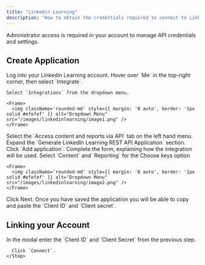 ```yaml
---
title: "Linkedin Learning"
description: "How to obtain the credentials required to connect to Linkedinlearning."
---
```


<Note>
  Administrator access is required in your account to manage API credentials and settings.
</Note>

## Create Application

<Steps>
  <Step title="Log into Linkedin Learning">
    Log into your Linkedin Learning account.
  </Step>

  <Step title="Navigate to Integrate">
    Hover over `Me` in the top-right corner, then select `Integrate`.

    Select `Integrations` from the dropdown menu.

    <Frame>
      <img className='rounded-md' style={{ margin: '0 auto', border: '1px solid #efefef' }} alt="Dropdown Menu" src="/images/linkedinlearning/image1.png" />
    </Frame>
  </Step>

  <Step title="Navigate to Select the Access content and reports via API tab.">
   Select the `Access content and reports via API` tab on the left hand menu.
  </Step>

  <Step title="Create a New App">
    Expand the `Generate LinkedIn Learning REST API Application` section.
    Click `Add application`.
    Complete the form, explaining how the integration will be used.
    Select `Content` and `Reporting` for the Choose keys option

    <Frame>
      <img className='rounded-md' style={{ margin: '0 auto', border: '1px solid #efefef' }} alt="Dropdown Menu" src="/images/linkedinlearning/image2.png" />
    </Frame>
  </Step>

  <Step title="Note the Client ID and Secret">
    Click Next. Once you have saved the application you will be able to copy and paste the `Client ID` and `Client secret`.
  </Step>

</Steps>


## Linking your Account
  <Steps>
    <Step title="Connect Linkedin Learning Account">
      In the modal enter the `Client ID` and `Client Secret` from the previous step.

      Click `Connect`.
    </Step>

  </Steps>
